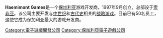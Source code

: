 {{Infobox Company 
| company_name     = Haemimont Games
| logo = Logo haemimont.svg
| company_type     = [[电子游戏开发商|电子游戏开发商]]
| foundation       = {{Start date and age|1997|09}}
| location         = {{flag|保加利亚}}[[索非亚|索非亚]]
| key_people       = 
| industry         = [[电子游戏产业|电子游戏产业]]
| products         = [[电子游戏|电子游戏]]
| revenue          = 
| operating_income = 
| net_income       = 
| num_employees    = 大约50名
| owner            = 
| homepage         = {{URL|https://www.haemimontgames.com/}}
}}
'''Haemimont Games'''是一个[[保加利亚|保加利亚]]游戏开发商，1997年9月创立，总部设于[[索非亚|索非亚]]。该公司主要开发与[[中世纪|中世纪]]和[[古代史|古代史]]相关的[[战略游戏|战略游戏]]。目前已有50名员工，这使它成为保加利亚最大的游戏开发商。

{{Haemimont Games}}

{{電子遊戲小作品}}

[[Category:電子遊戲開發公司|Category:電子遊戲開發公司]]
[[Category:保加利亞電子遊戲公司|Category:保加利亞電子遊戲公司]]